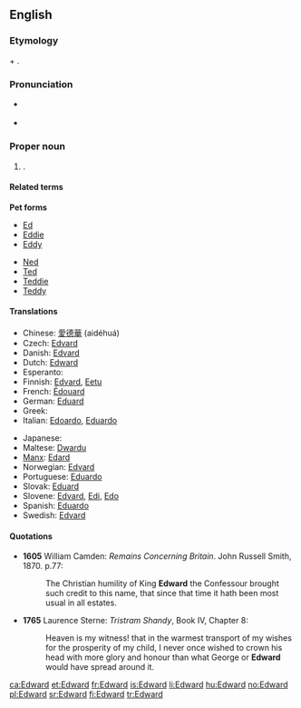 ==English==
{{wikipedia}}

===Etymology===
{{etyl|ang}} {{term|ead|eād|rich|lang=ang}} + {{term|weard||guard|lang=ang}}.

===Pronunciation===
* {{a|RP}} {{IPA|/'edwəd/}}
* {{hyphenation|ed|ward}}

===Proper noun===
{{en-proper noun}}

# {{given name|male|from=Old English}}.

====Related terms====
'''Pet forms'''
{{top2}}
* [[Ed]]
* [[Eddie]]
* [[Eddy]]
{{mid2}}
* [[Ned]]
* [[Ted]]
* [[Teddie]]
* [[Teddy]]
{{bottom2}}

====Translations====
{{trans-top|male given name}}<!-- origin? -->
* Chinese: [[愛]][[德]][[華]] (aidéhuá)
* Czech: [[Edvard]] {{m}}
* Danish: [[Edvard]]
* Dutch: [[#Dutch|Edward]]
* Esperanto: {{t|eo|Eduardo}}
* Finnish: [[Edvard]], [[Eetu]]
* French: [[Édouard]]
* German: [[Eduard]]
* Greek: {{t|el|Εδουάρδος|tr=Edhuárdhos|sc=Grek}}
* Italian: [[Edoardo]], [[Eduardo]]
{{trans-mid}}
* Japanese: {{t|ja|エドワード|tr=Edowādo|sc=Jpan}}
* Maltese: [[Dwardu]]
* [[Manx]]: [[Edard]]
* Norwegian: [[Edvard]]
* Portuguese: [[Eduardo]]
* Slovak: [[Eduard#Slovak|Eduard]]
* Slovene: [[Edvard]], [[Edi]], [[Edo]]
* Spanish: [[Eduardo]]
* Swedish: [[Edvard]]
{{trans-bottom}}

====Quotations====
* '''1605''' William Camden: ''Remains Concerning Britain''. John Russell Smith, 1870. p.77:
*: The Christian humility of King '''Edward''' the Confessour brought such credit to this name, that since that time it hath been most usual in all estates.
* '''1765''' Laurence Sterne: ''Tristram Shandy'', Book IV, Chapter 8:
*: Heaven is my witness! that in the warmest transport of my wishes for the prosperity of my child, I never once wished to crown his head with more glory and honour than what George or '''Edward''' would have spread around it.

[[ca:Edward]]
[[et:Edward]]
[[fr:Edward]]
[[is:Edward]]
[[li:Edward]]
[[hu:Edward]]
[[no:Edward]]
[[pl:Edward]]
[[sr:Edward]]
[[fi:Edward]]
[[tr:Edward]]